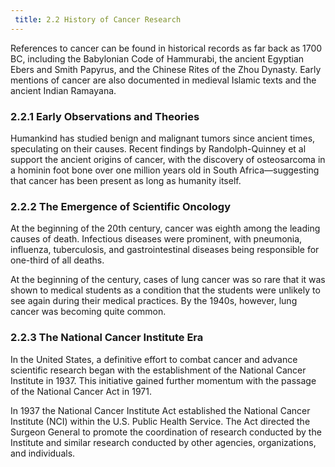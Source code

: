 ```yaml
---
 title: 2.2 History of Cancer Research
---
```



References to cancer can be found in historical records as far back as 1700 BC, including the Babylonian Code of Hammurabi, the ancient Egyptian Ebers and Smith Papyrus, and the Chinese Rites of the Zhou Dynasty. Early mentions of cancer are also documented in medieval Islamic texts and the ancient Indian Ramayana.

### 2.2.1 Early Observations and Theories

Humankind has studied benign and malignant tumors since ancient times, speculating on their causes. Recent findings by Randolph-Quinney et al support the ancient origins of cancer, with the discovery of osteosarcoma in a hominin foot bone over one million years old in South Africa—suggesting that cancer has been present as long as humanity itself.

### 2.2.2 The Emergence of Scientific Oncology

At the beginning of the 20th century, cancer was eighth among the leading causes of death. Infectious diseases were prominent, with pneumonia, influenza, tuberculosis, and gastrointestinal diseases being responsible for one-third of all deaths.

At the beginning of the century, cases of lung cancer was so rare that it was shown to medical students as a condition that the students were unlikely to see again during their medical practices. By the 1940s, however, lung cancer was becoming quite common.

### 2.2.3 The National Cancer Institute Era

In the United States, a definitive effort to combat cancer and advance scientific research began with the establishment of the National Cancer Institute in 1937. This initiative gained further momentum with the passage of the National Cancer Act in 1971.

In 1937 the National Cancer Institute Act established the National Cancer Institute (NCI) within the U.S. Public Health Service. The Act directed the Surgeon General to promote the coordination of research conducted by the Institute and similar research conducted by other agencies, organizations, and individuals.
